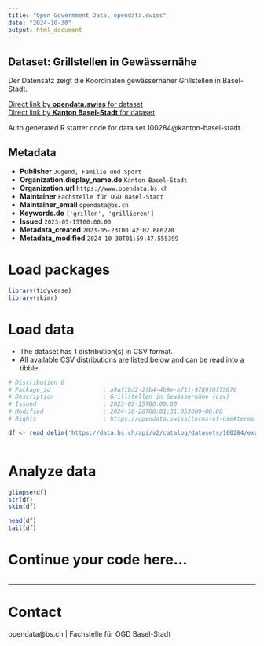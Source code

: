 ```yaml
---
title: "Open Government Data, opendata.swiss"
date: "2024-10-30"
output: html_document
---
```


## Dataset: Grillstellen in Gewässernähe

Der Datensatz zeigt die Koordinaten gewässernaher Grillstellen in Basel-Stadt.

[Direct link by **opendata.swiss** for dataset](https://opendata.swiss/de/dataset/grillstellen-in-gewassernahe)<br>
[Direct link by **Kanton Basel-Stadt** for dataset](https://data.bs.ch/explore/dataset/100284/)

Auto generated R starter code for data set 100284@kanton-basel-stadt.

## Metadata

- **Publisher** `Jugend, Familie und Sport`
- **Organization.display_name.de** `Kanton Basel-Stadt`
- **Organization.url** `https://www.opendata.bs.ch`
- **Maintainer** `Fachstelle für OGD Basel-Stadt`
- **Maintainer_email** `opendata@bs.ch`
- **Keywords.de** `['grillen', 'grillieren']`
- **Issued** `2023-05-15T00:00:00`
- **Metadata_created** `2023-05-23T00:42:02.686270`
- **Metadata_modified** `2024-10-30T01:59:47.555399`


# Load packages

```r

library(tidyverse)
library(skimr)

```

# Load data

-   The dataset has 1 distribution(s) in CSV format.
-   All available CSV distributions are listed below and can be read into a tibble.

```r

# Distribution 0
# Package_id               : a9af1bd2-2fb4-4b9e-bf11-9789f0f75076
# Description              : Grillstellen in Gewässernähe (csv)
# Issued                   : 2023-05-15T00:00:00
# Modified                 : 2024-10-28T08:01:31.053000+00:00
# Rights                   : https://opendata.swiss/terms-of-use#terms_by

df <- read_delim('https://data.bs.ch/api/v2/catalog/datasets/100284/exports/csv?use_labels=true')



```

# Analyze data

```r

glimpse(df)
str(df)
skim(df)

head(df)
tail(df)

```

# Continue your code here...

```r

```

------------------------------------------------------------------------

# Contact

opendata@bs.ch | Fachstelle für OGD Basel-Stadt
